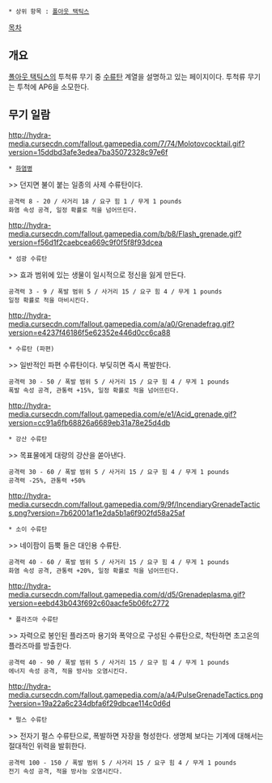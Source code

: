  * 상위 항목 : [[폴아웃 택틱스]]
[[목차]]
== 개요 ==
[[폴아웃 택틱스]]의 투척류 무기 중 [[수류탄]] 계열을 설명하고 있는 페이지이다.
투척류 무기는 투척에 AP6을 소모한다.

== 무기 일람 ==

http://hydra-media.cursecdn.com/fallout.gamepedia.com/7/74/Molotovcocktail.gif?version=15ddbd3afe3edea7ba35072328c97e6f
 * [[화염병]]
>> 던지면 불이 붙는 일종의 사제 수류탄이다.
 공격력 8 - 20 / 사거리 18 / 요구 힘 1 / 무게 1 pounds
 화염 속성 공격, 일정 확률로 적을 넘어뜨린다.


http://hydra-media.cursecdn.com/fallout.gamepedia.com/b/b8/Flash_grenade.gif?version=f56d1f2caebcea669c9f0f5f8f93dcea
 * 섬광 수류탄
>> 효과 범위에 있는 생물이 일시적으로 정신을 잃게 만든다.
 공격력 3 - 9 / 폭발 범위 5 / 사거리 15 / 요구 힘 4 / 무게 1 pounds
 일정 확률로 적을 마비시킨다.


http://hydra-media.cursecdn.com/fallout.gamepedia.com/a/a0/Grenadefrag.gif?version=e4237f46186f5e62352e446d0cc6ca88
 * 수류탄 (파편)
>> 일반적인 파편 수류탄이다. 부딪히면 즉시 폭발한다.
 공격력 30 - 50 / 폭발 범위 5 / 사거리 15 / 요구 힘 4 / 무게 1 pounds
 폭발 속성 공격, 관통력 +15%, 일정 확률로 적을 넘어뜨린다.


http://hydra-media.cursecdn.com/fallout.gamepedia.com/e/e1/Acid_grenade.gif?version=cc91a6fb68826a6689eb31a78e25d4db
 * 강산 수류탄
>> 목표물에게 대량의 강산을 쏟아낸다.
 공격력 30 - 60 / 폭발 범위 5 / 사거리 15 / 요구 힘 4 / 무게 1 pounds
 공격력 -25%, 관통력 +50%


http://hydra-media.cursecdn.com/fallout.gamepedia.com/9/9f/IncendiaryGrenadeTactics.png?version=7b62001af1e2da5b1a6f902fd58a25af
 * 소이 수류탄
>> 네이팜이 듬뿍 들은 대인용 수류탄.
 공격력 40 - 60 / 폭발 범위 5 / 사거리 15 / 요구 힘 4 / 무게 1 pounds
 화염 속성 공격, 관통력 +20%, 일정 확률로 적을 넘어뜨린다.


http://hydra-media.cursecdn.com/fallout.gamepedia.com/d/d5/Grenadeplasma.gif?version=eebd43b043f692c60aacfe5b06fc2772
 * 플라즈마 수류탄
>> 자력으로 봉인된 플라즈마 용기와 폭약으로 구성된 수류탄으로, 착탄하면 초고온의 플라즈마를 방출한다.
 공격력 40 - 90 / 폭발 범위 5 / 사거리 15 / 요구 힘 4 / 무게 1 pounds
 에너지 속성 공격, 적을 방사능 오염시킨다.


http://hydra-media.cursecdn.com/fallout.gamepedia.com/a/a4/PulseGrenadeTactics.png?version=19a22a6c234dbfa6f29dbcae114c0d6d
 * 펄스 수류탄
>> 전자기 펄스 수류탄으로, 폭발하면 자장을 형성한다. 생명체 보다는 기계에 대해서는 절대적인 위력을 발휘한다.
 공격력 100 - 150 / 폭발 범위 5 / 사거리 15 / 요구 힘 4 / 무게 1 pounds
 전기 속성 공격, 적을 방사능 오염시킨다.
